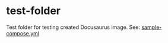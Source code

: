 # test-folder

Test folder for testing created Docusaurus image.
See: [sample-compose.yml](../sample-compose.yml)


